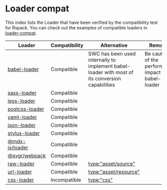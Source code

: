 # Loader compat

This index lists the Loader that have been verified by the compatibility test for Rspack. You can check out the examples of compatible loaders in [loader-compat](https://github.com/web-infra-dev/rspack/blob/main/examples/loader-compat/rspack.config.js).

| Loader                                                                        | Compatibility | Alternative                                                                                     | Remarks                                               |
| ----------------------------------------------------------------------------- | ------------- | ----------------------------------------------------------------------------------------------- | ----------------------------------------------------- |
| [babel-loader](https://github.com/babel/babel-loader)                         | Compatible    | SWC has been used internally to implement babel-loader with most of its conversion capabilities | Be cautious of the performance impact of babel-loader |
| [sass-loader](https://github.com/webpack-contrib/sass-loader)                 | Compatible    |                                                                                                 |                                                       |
| [less-loader](https://github.com/webpack-contrib/less-loader)                 | Compatible    |                                                                                                 |                                                       |
| [postcss-loader](https://github.com/webpack-contrib/postcss-loader)           | Compatible    |                                                                                                 |                                                       |
| [yaml-loader](https://github.com/eemeli/yaml-loader)                          | Compatible    |                                                                                                 |                                                       |
| [json-loader](https://github.com/webpack-contrib/json-loader)                 | Compatible    |                                                                                                 |                                                       |
| [stylus-loader](https://github.com/webpack-contrib/stylus-loader)             | Compatible    |                                                                                                 |                                                       |
| [@mdx-js/loader](https://github.com/mdx-js/mdx/tree/main/packages/loader)     | Compatible    |                                                                                                 |                                                       |
| [@svgr/webpack](https://github.com/gregberge/svgr/tree/main/packages/webpack) | Compatible    |                                                                                                 |                                                       |
| [raw-loader](https://github.com/webpack-contrib/raw-loader)                   | Compatible    | [type:"asset/source"](/guide/asset-module)                                                      |                                                       |
| [url-loader](https://github.com/webpack-contrib/url-loader)                   | Compatible    | [type:"asset/resource"](/guide/asset-module)                                                    |                                                       |
| [css-loader](https://github.com/webpack-contrib/css-loader)                   | Incompatible  | [type:"css"](/guide/language-support#css)                                                       |                                                       |
